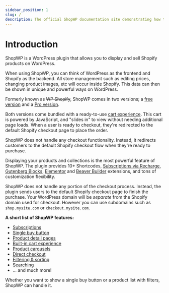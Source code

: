```yaml
---
sidebar_position: 1
slug: /
description: The official ShopWP documentation site demonstrating how to use the plugin, and tutorial guides for solving common plugin issues.
---
```



# Introduction

ShopWP is a WordPress plugin that allows you to display and sell Shopify products on WordPress.

When using ShopWP, you can think of WordPress as the frontend and Shopify as the backend. All store management such as editing prices, changing product images, etc will occur inside Shopify. This data can then be shown in unique and powerful ways on WordPress.

Formerly known as ~~WP Shopify~~, ShopWP comes in two versions; a [free version](https://wordpress.org/plugins/wpshopify/) and a [Pro version](https://wpshop.io/purchase/).

Both versions come bundled with a ready-to-use <a href="#!" class="shopwp-cart-trigger">cart experience</a>. This cart is powered by JavaScript, and "slides in" to view without needing additional page loads. When a user is ready to checkout, they're redirected to the default Shopify checkout page to place the order.

ShopWP does not handle any checkout functionality. Instead, it redirects customers to the default Shopify checkout flow when they're ready to purchase.

Displaying your products and collections is the most powerful feature of ShopWP. The plugin provides 10+ Shortcodes, [Subscriptions via Recharge](/guides/subscriptions), [Gutenberg Blocks](/guides/gutenberg-blocks), [Elementor](/guides/elementor-extension) and [Beaver Builder](/guides/beaver-builder-extension) extensions, and tons of customization flexibility.

ShopWP does not handle any portion of the checkout process. Instead, the plugin sends users to the default Shopify checkout page to finish the purchase. Your WordPress domain will be _separate_ from the Shopify domain used for checkout. However you can use subdomains such as `shop.mysite.com` or `checkout.mysite.com`.

**A short list of ShopWP features:**

- [Subscriptions](/guides/subscriptions)
- [Single buy button](/shortcodes/wps_products_buy_button)
- [Product detail pages](/guides/default-pages)
- [Built-in cart experience](https://wpshop.io/features/#cart-experience)
- [Product carousels](https://wpshop.io/features/#carousel)
- [Direct checkout](https://wpshop.io/features/#direct-checkout)
- [Filtering & sorting](/shortcodes/wps_storefront)
- [Searching](/shortcodes/wps_search)
- ... and much more!

Whether you want to show a single buy button or a product list with filters, ShopWP can handle it.

<ShopWP showCart={true}>
	<ProductsSingle customSettings={{ limit: 3, itemsPerRow: 3 }} />
</ShopWP>
